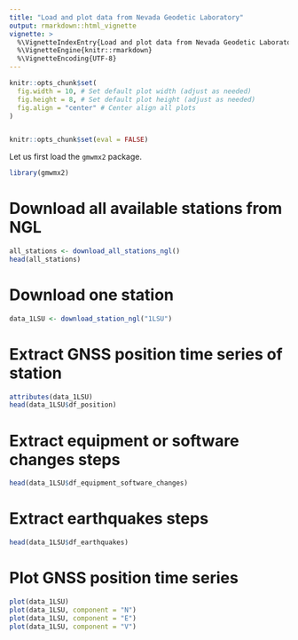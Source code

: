 ```yaml
---
title: "Load and plot data from Nevada Geodetic Laboratory"
output: rmarkdown::html_vignette
vignette: >
  %\VignetteIndexEntry{Load and plot data from Nevada Geodetic Laboratory}
  %\VignetteEngine{knitr::rmarkdown}
  %\VignetteEncoding{UTF-8}
---
```


```r
knitr::opts_chunk$set(
  fig.width = 10, # Set default plot width (adjust as needed)
  fig.height = 8, # Set default plot height (adjust as needed)
  fig.align = "center" # Center align all plots
)


knitr::opts_chunk$set(eval = FALSE)

```



Let us first load the `gmwmx2` package.
```r
library(gmwmx2)
```

# Download all available stations from NGL

```r
all_stations <- download_all_stations_ngl()
head(all_stations)
```

# Download one station
```r
data_1LSU <- download_station_ngl("1LSU")
```
# Extract GNSS position time series of station
```r
attributes(data_1LSU)
head(data_1LSU$df_position)
```

# Extract equipment or software changes steps
```r
head(data_1LSU$df_equipment_software_changes)
```

# Extract earthquakes steps
```r
head(data_1LSU$df_earthquakes)
```



# Plot GNSS position time series 
```r
plot(data_1LSU)
plot(data_1LSU, component = "N")
plot(data_1LSU, component = "E")
plot(data_1LSU, component = "V")
```
